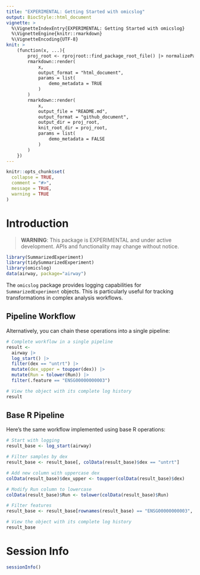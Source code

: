 ```yaml
---
title: "EXPERIMENTAL: Getting Started with omicslog"
output: BiocStyle::html_document
vignette: >
  %\VignetteIndexEntry{EXPERIMENTAL: Getting Started with omicslog}
  %\VignetteEngine{knitr::rmarkdown}
  %\VignetteEncoding{UTF-8}
knit: >
    (function(x, ...){
        proj_root <- rprojroot::find_package_root_file() |> normalizePath()
        rmarkdown::render(
            x,
            output_format = "html_document",
            params = list(
                demo_metadata = TRUE
            )
        )
        rmarkdown::render(
            x,
            output_file = "README.md",
            output_format = "github_document",
            output_dir = proj_root,
            knit_root_dir = proj_root,
            params = list(
                demo_metadata = FALSE
            )
        )
    })
---
```


```r
knitr::opts_chunk$set(
  collapse = TRUE,
  comment = "#>",
  message = TRUE,
  warning = TRUE
)
```

# Introduction

> **WARNING**: This package is EXPERIMENTAL and under active development. APIs and functionality may change without notice.

```r
library(SummarizedExperiment)
library(tidySummarizedExperiment)
library(omicslog)
data(airway, package="airway")
```

The `omicslog` package provides logging capabilities for `SummarizedExperiment` objects. 
This is particularly useful for tracking transformations in complex analysis workflows.

## Pipeline Workflow

Alternatively, you can chain these operations into a single pipeline:

```r
# Complete workflow in a single pipeline
result <- 
  airway |>
  log_start() |>
  filter(dex == "untrt") |>
  mutate(dex_upper = toupper(dex)) |>
  mutate(Run = tolower(Run)) |> 
  filter(.feature == "ENSG00000000003")

# View the object with its complete log history
result
```

## Base R Pipeline

Here's the same workflow implemented using base R operations:

```r
# Start with logging
result_base <- log_start(airway)

# Filter samples by dex
result_base <- result_base[, colData(result_base)$dex == "untrt"]

# Add new column with uppercase dex
colData(result_base)$dex_upper <- toupper(colData(result_base)$dex)

# Modify Run column to lowercase
colData(result_base)$Run <- tolower(colData(result_base)$Run)

# Filter features
result_base <- result_base[rownames(result_base) == "ENSG00000000003", ]

# View the object with its complete log history
result_base
```

# Session Info

```r
sessionInfo()
``` 